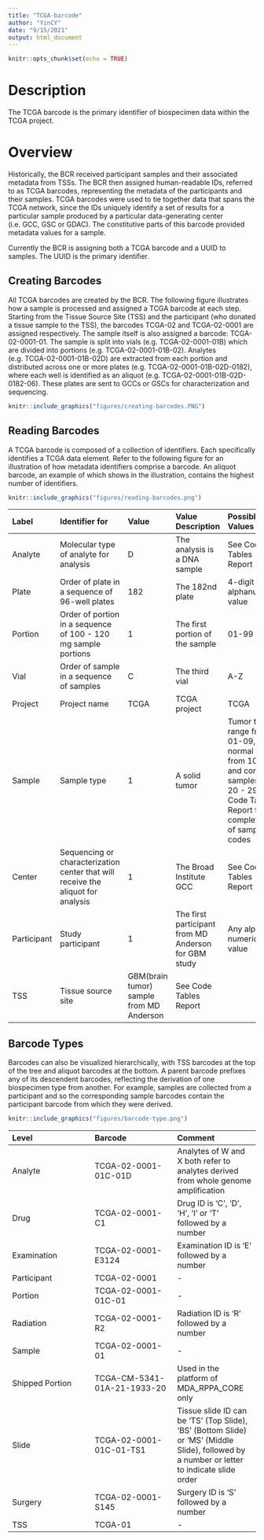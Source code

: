 ```yaml
---
title: "TCGA-barcode"
author: "YinCY"
date: "9/15/2021"
output: html_document
---
```


```r
knitr::opts_chunk$set(echo = TRUE)
```

# Description
The TCGA barcode is the primary identifier of biospecimen data within the TCGA project.  


# Overview
Historically, the BCR received participant samples and their associated metadata from TSSs. The BCR then assigned human-readable IDs, referred to as TCGA barcodes, representing the metadata of the participants and their samples. TCGA barcodes were used to tie together data that spans the TCGA network, since the IDs uniquely identify a set of results for a particular sample produced by a particular data-generating center (i.e. GCC, GSC or GDAC). The constitutive parts of this barcode provided metadata values for a sample.  

Currently the BCR is assigning both a TCGA barcode and a UUID to samples. The UUID is the primary identifier.  

## Creating Barcodes
All TCGA barcodes are created by the BCR. The following figure illustrates how a sample is processed and assigned a TCGA barcode at each step. Starting from the Tissue Source Site (TSS) and the participant (who donated a tissue sample to the TSS), the barcodes TCGA-02 and TCGA-02-0001 are assigned respectively. The sample itself is also assigned a barcode: TCGA-02-0001-01. The sample is split into vials (e.g. TCGA-02-0001-01B) which are divided into portions (e.g. TCGA-02-0001-01B-02). Analytes (e.g. TCGA-02-0001-01B-02D) are extracted from each portion and distributed across one or more plates (e.g. TCGA-02-0001-01B-02D-0182), where each well is identified as an aliquot (e.g. TCGA-02-0001-01B-02D-0182-06). These plates are sent to GCCs or GSCs for characterization and sequencing.  

```r
knitr::include_graphics("figures/creating-barcodes.PNG")
```

## Reading Barcodes
A TCGA barcode is composed of a collection of identifiers. Each specifically identifies a TCGA data element. Refer to the following figure for an illustration of how metadata identifiers comprise a barcode. An aliquot barcode, an example of which shows in the illustration, contains the highest number of identifiers.  

```r
knitr::include_graphics("figures/reading-barcodes.png")
```

|**Label**|**Identifier for**|**Value**|**Value Description**|**Possible Values**|
|:--|:--|:--|:--|:--|
|Analyte|Molecular type of analyte for analysis|D|The analysis is a DNA sample|See Code Tables Report|
|Plate|Order of plate in a sequence of 96-well plates|182|The 182nd plate|4-digit alphanumeric value|
|Portion|Order of portion in a sequence of 100 - 120 mg sample portions|1|	The first portion of the sample|01-99|
|Vial|Order of sample in a sequence of samples|C|The third vial|A-Z|
|Project|Project name|TCGA|TCGA project|TCGA|
|Sample|Sample type|1|A solid tumor|Tumor types range from 01-09, normal types from 10 - 19 and control samples from 20 - 29. See Code Tables Report for a complete list of sample codes|
|Center|Sequencing or characterization center that will receive the aliquot for analysis|1|The Broad Institute GCC|See Code Tables Report|
|Participant|Study participant|1|The first participant from MD Anderson for GBM study|Any alpha-numeric value|
|TSS|Tissue source site|GBM(brain tumor) sample from MD Anderson|See Code Tables Report|


## Barcode Types
Barcodes can also be visualized hierarchically, with TSS barcodes at the top of the tree and aliquot barcodes at the bottom. A parent barcode prefixes any of its descendent barcodes, reflecting the derivation of one biospecimen type from another. For example, samples are collected from a participant and so the corresponding sample barcodes contain the participant barcode from which they were derived.  

```r
knitr::include_graphics("figures/barcode-type.png")
```


|**Level**|**Barcode**|**Comment**|
|:--|:--|:--|
|Analyte|TCGA-02-0001-01C-01D|Analytes of W and X both refer to analytes derived from whole genome amplification|
|Drug|TCGA-02-0001-C1|Drug ID is 'C', 'D', 'H', 'I' or 'T' followed by a number|
|Examination|TCGA-02-0001-E3124|Examination ID is 'E' followed by a number|
|Participant|TCGA-02-0001|-|
|Portion|TCGA-02-0001-01C-01|-|
|Radiation|TCGA-02-0001-R2|Radiation ID is 'R' followed by a number|
|Sample|TCGA-02-0001-01|-|
|Shipped Portion|TCGA-CM-5341-01A-21-1933-20|Used in the platform of MDA_RPPA_CORE only|
|Slide|TCGA-02-0001-01C-01-TS1|Tissue slide ID can be 'TS' (Top Slide), 'BS' (Bottom Slide) or 'MS' (Middle Slide), followed by a number or letter to indicate slide order|
|Surgery|TCGA-02-0001-S145|Surgery ID is 'S' followed by a number|
|TSS|TCGA-01|-|
















